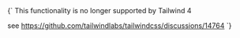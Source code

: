 
<Meta title="Foundations/Colors" />

<Markdown>
{`
This functionality is no longer supported by Tailwind 4

see https://github.com/tailwindlabs/tailwindcss/discussions/14764
`}
</Markdown>